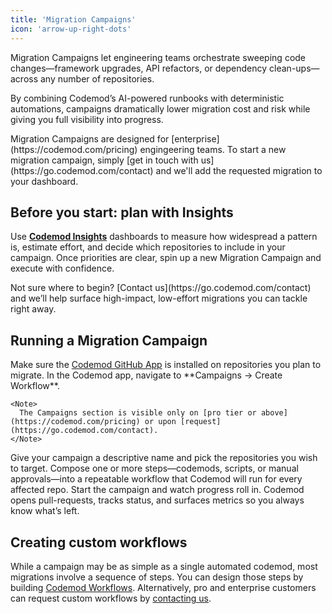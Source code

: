 ```yaml
---
title: 'Migration Campaigns'
icon: 'arrow-up-right-dots'
---
```



Migration Campaigns let engineering teams orchestrate sweeping code changes—framework upgrades, API refactors, or dependency clean-ups—across any number of repositories.

By combining Codemod’s AI-powered runbooks with deterministic automations, campaigns dramatically lower migration cost and risk while giving you full visibility into progress.

<Info>
  Migration Campaigns are designed for [enterprise](https://codemod.com/pricing) engingeering teams. To start a new migration campaign, simply [get in touch with us](https://go.codemod.com/contact) and we'll add the requested migration to your dashboard.
</Info>

## Before you start: plan with Insights

Use **[Codemod Insights](/insights)** dashboards to measure how widespread a pattern is, estimate effort, and decide which repositories to include in your campaign. Once priorities are clear, spin up a new Migration Campaign and execute with confidence.

<Tip>
  Not sure where to begin? [Contact us](https://go.codemod.com/contact) and we’ll help surface high-impact, low-effort migrations you can tackle right away.
</Tip>

## Running a Migration Campaign

<Frame>
  <CodemodWorkflowsDemo />
</Frame>
<Tip>
  Make sure the <a href="https://github.com/apps/codemod">Codemod GitHub App</a> is installed on repositories you plan to migrate.
</Tip>

<Steps>
  <Step title="Open Migration Campaigns">
    In the Codemod app, navigate to **Campaigns -> Create Workflow**.

    <Note>
      The Campaigns section is visible only on [pro tier or above](https://codemod.com/pricing) or upon [request](https://go.codemod.com/contact).
    </Note>
  </Step>
  <Step title="Create campaign">
    Give your campaign a descriptive name and pick the repositories you wish to target.
  </Step>
  <Step title="Define workflow">
    Compose one or more steps—codemods, scripts, or manual approvals—into a repeatable workflow that Codemod will run for every affected repo.
  </Step>
  <Step title="Run & track">
    Start the campaign and watch progress roll in. Codemod opens pull-requests, tracks status, and surfaces metrics so you always know what’s left.
  </Step>
</Steps>

## Creating custom workflows

While a campaign may be as simple as a single automated codemod, most migrations involve a sequence of steps. You can design those steps by building [Codemod Workflows](/cli/workflows). Alternatively, pro and enterprise customers can request custom workflows by [contacting us](https://go.codemod.com/contact).

<Card title="Learn more about workflows →" icon="terminal" href="/cli/workflows" />
